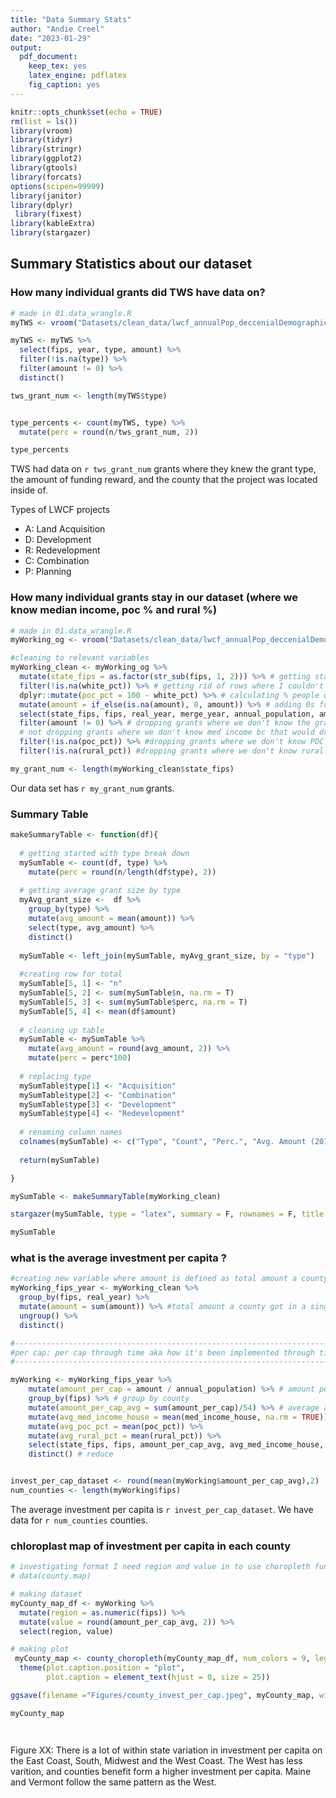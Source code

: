 ```yaml
---
title: "Data Summary Stats"
author: "Andie Creel"
date: "2023-01-29"
output:
  pdf_document:
    keep_tex: yes
    latex_engine: pdflatex
    fig_caption: yes
---
```


```r
knitr::opts_chunk$set(echo = TRUE)
rm(list = ls())
library(vroom)
library(tidyr)
library(stringr)
library(ggplot2)
library(gtools)
library(forcats)
options(scipen=99999)
library(janitor)
library(dplyr)
 library(fixest)
library(kableExtra)
library(stargazer)


```

## Summary Statistics about our dataset 

### How many individual grants did TWS have data on?

```r
# made in 01.data_wrangle.R
myTWS <- vroom("Datasets/clean_data/lwcf_annualPop_deccenialDemographics.csv") 

myTWS <- myTWS %>% 
  select(fips, year, type, amount) %>%
  filter(!is.na(type)) %>%
  filter(amount != 0) %>%
  distinct()

tws_grant_num <- length(myTWS$type)


type_percents <- count(myTWS, type) %>%
  mutate(perc = round(n/tws_grant_num, 2))

type_percents
```

TWS had data on `r tws_grant_num` grants where they knew the grant type, the amount of funding reward, and the county that the project was located inside of.

Types of LWCF projects 

* A: Land Acquisition
* D: Development 
* R: Redevelopment 
* C: Combination
* P: Planning

### How many individual grants stay in our dataset (where we know median income, poc % and rural %)

```r
# made in 01.data_wrangle.R
myWorking_og <- vroom("Datasets/clean_data/lwcf_annualPop_deccenialDemographics.csv") 

#cleaning to relevant variables 
myWorking_clean <- myWorking_og %>%
  mutate(state_fips = as.factor(str_sub(fips, 1, 2))) %>% # getting state fips code
  filter(!is.na(white_pct)) %>% # getting rid of rows where I couldn't get their demographic data
  dplyr::mutate(poc_pct = 100 - white_pct) %>% # calculating % people of color as non-hispanic white
  mutate(amount = if_else(is.na(amount), 0, amount)) %>% # adding 0s for amount of grant rewarded
  select(state_fips, fips, real_year, merge_year, annual_population, amount, poc_pct, med_income_house, rural_pct, type) %>%
  filter(amount != 0) %>% # dropping grants where we don't know the grant amount
  # not dropping grants where we don't know med income bc that would drop a decades worth of data (dont have med income in 1970 census)
  filter(!is.na(poc_pct)) %>% #dropping grants where we don't know POC
  filter(!is.na(rural_pct)) #dropping grants where we don't know rural 

my_grant_num <- length(myWorking_clean$state_fips)


```

Our data set has `r my_grant_num` grants. 



### Summary Table

```r
makeSummaryTable <- function(df){
  
  # getting started with type break down
  mySumTable <- count(df, type) %>%
    mutate(perc = round(n/length(df$type), 2))
  
  # getting average grant size by type
  myAvg_grant_size <-  df %>%
    group_by(type) %>%
    mutate(avg_amount = mean(amount)) %>%
    select(type, avg_amount) %>%
    distinct()
    
  mySumTable <- left_join(mySumTable, myAvg_grant_size, by = "type")
  
  #creating row for total
  mySumTable[5, 1] <- "n"
  mySumTable[5, 2] <- sum(mySumTable$n, na.rm = T)
  mySumTable[5, 3] <- sum(mySumTable$perc, na.rm = T)
  mySumTable[5, 4] <- mean(df$amount)
  
  # cleaning up table 
  mySumTable <- mySumTable %>%
    mutate(avg_amount = round(avg_amount, 2)) %>%
    mutate(perc = perc*100)
  
  # replacing type 
  mySumTable$type[1] <- "Acquisition"
  mySumTable$type[2] <- "Combination"
  mySumTable$type[3] <- "Development"
  mySumTable$type[4] <- "Redevelopment"
  
  # renaming column names 
  colnames(mySumTable) <- c("Type", "Count", "Perc.", "Avg. Amount (2018$)")
  
  return(mySumTable)

}

mySumTable <- makeSummaryTable(myWorking_clean)

stargazer(mySumTable, type = "latex", summary = F, rownames = F, title = "Summary of grants included in our dataset")

mySumTable

```

### what is the average investment per capita ? 


```r
#creating new variable where amount is defined as total amount a county got in a single year
myWorking_fips_year <- myWorking_clean %>%
  group_by(fips, real_year) %>%
  mutate(amount = sum(amount)) %>% #total amount a county got in a single year
  ungroup() %>%
  distinct()

#-------------------------------------------------------------------------------
#per cap: per cap through time aka how it's been implemented through time
#-------------------------------------------------------------------------------

myWorking <- myWorking_fips_year %>%
    mutate(amount_per_cap = amount / annual_population) %>% # amount per capita each year
    group_by(fips) %>% # group by county
    mutate(amount_per_cap_avg = sum(amount_per_cap)/54) %>% # average amount per cap
    mutate(avg_med_income_house = mean(med_income_house, na.rm = TRUE)) %>% #average median income
    mutate(avg_poc_pct = mean(poc_pct)) %>%
    mutate(avg_rural_pct = mean(rural_pct)) %>%
    select(state_fips, fips, amount_per_cap_avg, avg_med_income_house, avg_poc_pct, avg_rural_pct) %>% # set up reduce down to one entry per county
    distinct() # reduce


invest_per_cap_dataset <- round(mean(myWorking$amount_per_cap_avg),2)
num_counties <- length(myWorking$fips)
```

The average investment per capita is `r invest_per_cap_dataset`. We have data for `r num_counties` counties.


### chloroplast map of investment per capita in each county 

```r
# investigating format I need region and value in to use choropleth functions
# data(county.map)

# making dataset
myCounty_map_df <- myWorking %>%
  mutate(region = as.numeric(fips)) %>%
  mutate(value = round(amount_per_cap_avg, 2)) %>%
  select(region, value) 

# making plot
 myCounty_map <- county_choropleth(myCounty_map_df, num_colors = 9, legend = "Investment Per Capita")  + 
  theme(plot.caption.position = "plot",
        plot.caption = element_text(hjust = 0, size = 25))

ggsave(filename ="Figures/county_invest_per_cap.jpeg", myCounty_map, width = 11, height = 8)

myCounty_map




```
Figure XX: There is a lot of within state variation in investment per capita on the East Coast, South, Midwest and the West Coast. The West has less varition, and counties benefit form a higher investment per capita. Maine and Vermont follow the same pattern as the West.


